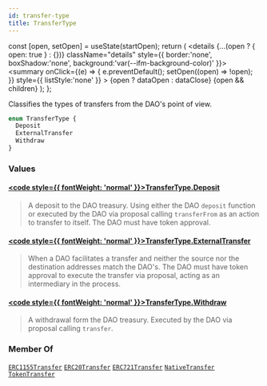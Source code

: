```yaml
---
id: transfer-type
title: TransferType
---
```









  const [open, setOpen] = useState(startOpen);
  return (
    <details {...(open ? { open: true } : {})} className="details" style={{ border:'none', boxShadow:'none', background:'var(--ifm-background-color)' }}>
      <summary
        onClick={(e) => {
          e.preventDefault();
          setOpen((open) => !open);
        }}
        style={{ listStyle:'none' }}
      >
      {open ? dataOpen : dataClose}
      </summary>
      {open && children}
    </details>
  );
};








Classifies the types of transfers from the DAO's point of view.


```graphql
enum TransferType {
  Deposit
  ExternalTransfer
  Withdraw
}
```




### Values

#### [<code style={{ fontWeight: 'normal' }}>TransferType.<b>Deposit</b></code>](#)  
> 
> 
> A deposit to the DAO treasury. Using either the DAO `deposit` function or executed by the DAO via proposal calling `transferFrom` as an action to transfer to itself.
> The DAO must have token approval.
> 

#### [<code style={{ fontWeight: 'normal' }}>TransferType.<b>ExternalTransfer</b></code>](#)  
> 
> 
> When a DAO facilitates a transfer and neither the source nor the destination addresses match the DAO's. The DAO must
> have token approval to execute the transfer via proposal, acting as an intermediary in the process.
> 

#### [<code style={{ fontWeight: 'normal' }}>TransferType.<b>Withdraw</b></code>](#)  
> 
> 
>  A withdrawal form the DAO treasury. Executed by the DAO via proposal calling `transfer`. 
> 





### Member Of

[`ERC1155Transfer`](/docs/next/subgraph/reference-guide/objects/erc1155-transfer)  <Badge class="badge badge--secondary" text="object"/><Bullet />[`ERC20Transfer`](/docs/next/subgraph/reference-guide/objects/erc20-transfer)  <Badge class="badge badge--secondary" text="object"/><Bullet />[`ERC721Transfer`](/docs/next/subgraph/reference-guide/objects/erc721-transfer)  <Badge class="badge badge--secondary" text="object"/><Bullet />[`NativeTransfer`](/docs/next/subgraph/reference-guide/objects/native-transfer)  <Badge class="badge badge--secondary" text="object"/><Bullet />[`TokenTransfer`](/docs/next/subgraph/reference-guide/interfaces/token-transfer)  <Badge class="badge badge--secondary" text="interface"/>

